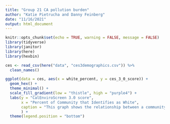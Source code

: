 ```yaml
---
title: "Group 21 CA pollution burden"
author: "Katie Pietrucha and Danny Feinberg"
date: "11/16/2021"
output: html_document
---
```


```r
knitr::opts_chunk$set(echo = TRUE, warning = FALSE, message = FALSE)
library(tidyverse)
library(janitor)
library(here)
library(hexbin)
```


```r
ces <- read_csv(here("data", "ces3demographics.csv")) %>% 
  clean_names()
```

```r
ggplot(data = ces, aes(x = white_percent, y = ces_3_0_score)) +
  geom_hex() +
  theme_minimal() +
  scale_fill_gradient(low = "thistle", high = "purple4") +
  labs(y = "CalEnviroScreen 3.0 score",
       x = "Percent of Community that Identifies as White",
       caption = "This graph shows the relationship between a community's percentage of White residents and its CalEnviroScreen 3.0 Score"
       ) +
  theme(legend.position = "bottom")
```

